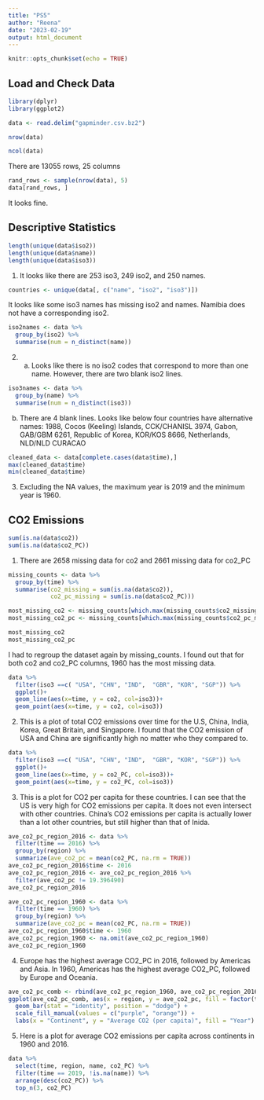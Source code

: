 ```yaml
---
title: "PS5"
author: "Reena"
date: "2023-02-19"
output: html_document
---
```


```r
knitr::opts_chunk$set(echo = TRUE)
```

## Load and Check Data

```r
library(dplyr)
library(ggplot2)

data <- read.delim("gapminder.csv.bz2")

nrow(data)

ncol(data)
```
There are 13055 rows, 25 columns

```r
rand_rows <- sample(nrow(data), 5)
data[rand_rows, ]
```
It looks fine.


## Descriptive Statistics

```r

length(unique(data$iso2))
length(unique(data$name))
length(unique(data$iso3))
```
1) It looks like there are 253 iso3, 249 iso2, and 250 names. 

```r
countries <- unique(data[, c("name", "iso2", "iso3")])
```
It looks like some iso3 names has missing iso2 and names. Namibia does not have a corresponding iso2.

```r
iso2names <- data %>% 
  group_by(iso2) %>% 
  summarise(num = n_distinct(name))
```
2) a. Looks like there is no iso2 codes that correspond to more than one name. However, there are two blank iso2 lines.

```r
iso3names <- data %>% 
  group_by(name) %>% 
  summarise(num = n_distinct(iso3))
```
 b. There are 4 blank lines. Looks like below four countries have alternative names:
1988, Cocos (Keeling) Islands, CCK/CHANISL
3974, Gabon, GAB/GBM
6261, Republic of Korea, KOR/KOS
8666, Netherlands, NLD/NLD CURACAO

```r
cleaned_data <- data[complete.cases(data$time),]
max(cleaned_data$time)
min(cleaned_data$time)
```
3) Excluding the NA values, the maximum year is 2019 and the minimum year is 1960.


## CO2 Emissions
```r
sum(is.na(data$co2))
sum(is.na(data$co2_PC))
```
1) There are 2658 missing data for co2 and 2661 missing data for co2_PC

```r
missing_counts <- data %>%
  group_by(time) %>%
  summarise(co2_missing = sum(is.na(data$co2)),
            co2_pc_missing = sum(is.na(data$co2_PC)))

most_missing_co2 <- missing_counts[which.max(missing_counts$co2_missing), "time"]
most_missing_co2_pc <- missing_counts[which.max(missing_counts$co2_pc_missing), "time"]

most_missing_co2
most_missing_co2_pc
```
I had to regroup the dataset again by missing_counts. I found out that for both co2 and co2_PC columns, 1960 has the most missing data.

```r
data %>% 
  filter(iso3 ==c( "USA", "CHN", "IND",  "GBR", "KOR", "SGP")) %>% 
  ggplot()+
  geom_line(aes(x=time, y = co2, col=iso3))+
  geom_point(aes(x=time, y = co2, col=iso3))

```
2) This is a plot of total CO2 emissions over time for the U.S, China, India, Korea, Great Britain, 
and Singapore. I found that the CO2 emission of USA and China are significantly high no matter
who they compared to.

```r
data %>% 
  filter(iso3 ==c( "USA", "CHN", "IND",  "GBR", "KOR", "SGP")) %>% 
  ggplot()+
  geom_line(aes(x=time, y = co2_PC, col=iso3))+
  geom_point(aes(x=time, y = co2_PC, col=iso3))
```
3) This is a plot for CO2 per capita for these countries. I can see that the US is very high
for CO2 emissions per capita. It does not even intersect with other countries. China's CO2
emissions per capita is actually lower than a lot other countries, but still higher than that
of Inida.

```r
ave_co2_pc_region_2016 <- data %>%
  filter(time == 2016) %>%
  group_by(region) %>%
  summarize(ave_co2_pc = mean(co2_PC, na.rm = TRUE))
ave_co2_pc_region_2016$time <- 2016
ave_co2_pc_region_2016 <- ave_co2_pc_region_2016 %>%
  filter(ave_co2_pc != 19.396490)
ave_co2_pc_region_2016

ave_co2_pc_region_1960 <- data %>%
  filter(time == 1960) %>%
  group_by(region) %>%
  summarize(ave_co2_pc = mean(co2_PC, na.rm = TRUE))
ave_co2_pc_region_1960$time <- 1960
ave_co2_pc_region_1960 <- na.omit(ave_co2_pc_region_1960)
ave_co2_pc_region_1960
```
4) Europe has the highest average CO2_PC in 2016, followed by Americas and Asia. 
In 1960, Americas has the highest average CO2_PC, followed by Europe and Oceania.

```r
ave_co2_pc_comb <- rbind(ave_co2_pc_region_1960, ave_co2_pc_region_2016)
ggplot(ave_co2_pc_comb, aes(x = region, y = ave_co2_pc, fill = factor(time))) + 
  geom_bar(stat = "identity", position = "dodge") +
  scale_fill_manual(values = c("purple", "orange")) +
  labs(x = "Continent", y = "Average CO2 (per capita)", fill = "Year")

```
5) Here is a plot for average CO2 emissions per capita across continents in 1960 and 2016.

```r
data %>%
  select(time, region, name, co2_PC) %>% 
  filter(time == 2019, !is.na(name)) %>%
  arrange(desc(co2_PC)) %>% 
  top_n(3, co2_PC) 
```